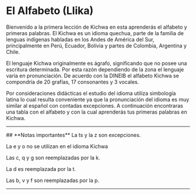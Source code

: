 
# **El Alfabeto (Llika)**
 
Bienvenido a la primera lección de Kichwa en esta aprenderás el alfabeto y primeras palabras. 
El Kichwa es un idioma quechua, parte de la familia de lenguas indígenas habladas en los Andes de América 
del Sur, principalmente en Perú, Ecuador, Bolivia y partes de Colombia, Argentina y Chile. 

El lenguaje Kichwa originalmente es ágrafo, significando que no posee una escritura determinada. 
Por esta razón dependiendo de la zona el lenguaje varía en pronunciación. De acuerdo con la DINEIB
el alfabeto Kichwa se compondría de 20 grafías, 17 consonantes y 3 vocales. 

Por consideraciones didácticas el estudio del idioma utiliza simbología latina lo cual resulta 
conveniente ya que la pronunciación del idioma es muy similar al español con contadas excepciones. 
A continuación encontraras una tabla con el alfabeto y con la cual aprenderás tus primeras palabras en 
Kichwa.

<ImageFlipContainer lecture="alphabet" />
<hr />
## **Notas importantes**
<ComicSpeechBubble text="" character = "humuFeliz"  alignment="right">
La ts y la z son excepciones. 

La e y o no se utilizan en el idioma Kichwa 

Las c, q y g son reemplazadas por la k. 

La d es reemplazada por la t. 


Las b, v y f son reemplazadas por la p.
</ComicSpeechBubble>
<hr />
<Quiz lecture="alphabet" />